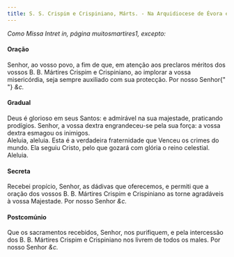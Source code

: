 ```yaml
---
title: S. S. Crispim e Crispiniano, Márts. - Na Arquidiocese de Évora e Diocese de Beja
---
```


<em>Como Missa Intret in, página muitosmartires1, excepto:</em>

<h4 class="text-center">Oração</h4>
<div class="container-fluid">
  <div class="row">
    <span class="text-justify"></div>
    <span class="text-justify">
      Senhor, ao vosso povo, a fim de que, em atenção aos preclaros méritos dos
      vossos B. B. Mártires Crispim e Crispiniano, ao implorar a vossa
      misericórdia, seja sempre auxiliado com sua protecção. Por nosso Senhor{" "}
      <em>&c.</em>
    </span>
</div>

<h4 class="text-center">Gradual</h4>
<div class="container-fluid">
  <div class="row">
    <span class="text-justify"></div>
    <span class="text-justify">
      Deus é glorioso em seus Santos: e admirável na sua majestade, praticando
      prodígios. Senhor, a vossa dextra engrandeceu-se pela sua força: a vossa
      dextra esmagou os inimigos.
    </div>
    <span class="text-justify"></div>
    <span class="text-justify">
      Aleluia, aleluia. Esta é a verdadeira fraternidade que Venceu os crimes do
      mundo. Ela seguiu Cristo, pelo que gozará com glória o reino celestial.
      Aleluia.
    </span>
</div>

<h4 class="text-center">Secreta</h4>
<div class="container-fluid">
  <div class="row">
    <span class="text-justify"></div>
    <span class="text-justify">
      Recebei propício, Senhor, as dádivas que oferecemos, e permiti que a
      oração dos vossos B. B. Mártires Crispim e Crispiniano as torne agradáveis
      à vossa Majestade. Por nosso Senhor <em>&c.</em>
    </span>
</div>

<h4 class="text-center">Postcomúnio</h4>
<div class="container-fluid">
  <div class="row">
    <span class="text-justify"></div>
    <span class="text-justify">
      Que os sacramentos recebidos, Senhor, nos purifiquem, e pela intercessão
      dos B. B. Mártires Crispim e Crispiniano nos livrem de todos os males. Por
      nosso Senhor <em>&c.</em>
    </span>
</div>
